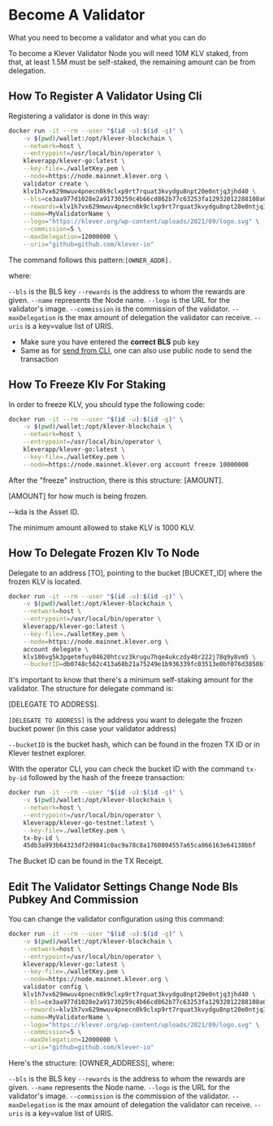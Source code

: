 # Become A Validator

What you need to become a validator and what you can do

To become a Klever Validator Node you will need 10M KLV staked, from that, at least 1.5M must be self-staked, the remaining amount can be from delegation.

## How To Register A Validator Using Cli

Registering a validator is done in this way:

```bash
docker run -it --rm --user "$(id -u):$(id -g)" \
    -v $(pwd)/wallet:/opt/klever-blockchain \
    --network=host \
    --entrypoint=/usr/local/bin/operator \
    kleverapp/klever-go:latest \
    --key-file=./walletKey.pem \
    --node=https://node.mainnet.klever.org \
    validator create \
    klv1h7vx629mwuv4pnecn0k9clxp9rt7rquat3kvydgu8npt20e0ntjq3jhd40 \
    --bls=ce3aa977d1028e2a91730259c4b66cd862b77c63253fa12932012288108a0b7f110da4a2e3e1c15cc94802a79afef418f9a724a1ebe1423c0fa897bae669f1735b082ff3f19b3e00acc76a2bb0f31b1856e3e55952655386fbedad9c55322b81 \
    --rewards=klv1h7vx629mwuv4pnecn0k9clxp9rt7rquat3kvydgu8npt20e0ntjq3jhd40 \
    --name=MyValidatorName \
    --logo="https://klever.org/wp-content/uploads/2021/09/logo.svg" \
    --commission=5 \
    --maxDelegation=12000000 \
    --uris="github=github.com/klever-io"
```

The command follows this pattern:`[OWNER_ADDR].`

where:

`--bls` is the BLS key
`--rewards` is the address to whom the rewards are given.
`--name` represents the Node name.
`--logo` is the URL for the validator's image.
`--commission` is the commission of the validator.
`--maxDelegation` is the max amount of delegation the validator can receive.
`--uris` is a key=value list of URIS.



- Make sure you have entered the **correct BLS** pub key
- Same as for [send from CLI](/node-operations#how-to-send-using-cli), one can also use public node to send the transaction



## How To Freeze Klv For Staking

In order to freeze KLV, you should type the following code:

```bash
docker run -it --rm --user "$(id -u):$(id -g)" \
    -v $(pwd)/wallet:/opt/klever-blockchain \
    --network=host \
    --entrypoint=/usr/local/bin/operator \
    kleverapp/klever-go:latest \
    --key-file=./walletKey.pem \
    --node=https://node.mainnet.klever.org account freeze 10000000
```

After the "freeze" instruction, there is this structure: [AMOUNT].

[AMOUNT] for how much is being frozen.

--kda is the Asset ID.

The minimum amount allowed to stake KLV is 1000 KLV.


## How To Delegate Frozen Klv To Node

Delegate to an address [TO], pointing to the bucket [BUCKET_ID] where the frozen KLV is located.

```bash
docker run -it --rm --user "$(id -u):$(id -g)" \
    -v $(pwd)/wallet:/opt/klever-blockchain \
    --network=host \
    --entrypoint=/usr/local/bin/operator \
    kleverapp/klever-go:latest \
    --key-file=./walletKey.pem \
    --node=https://node.mainnet.klever.org \
    account delegate \
    klv186vg5k3pqetmfuy04620htcvz3krugu7hqe4ukczdy48r222j78q9y8vm5 \
    --bucketID=db0748c562c413a68b21a75249e1b936339fc03513e0bf076d3850b7a81113d2
```



It's important to know that there's a minimum self-staking amount for the validator. The structure for delegate command is:

[DELEGATE TO ADDRESS].

`[DELEGATE TO ADDRESS]` is the address you want to delegate the frozen bucket power (in this case your validator address)

`--bucketID` is the bucket hash, which can be found in the frozen TX ID or in Klever testnet explorer.

WIth the operator CLI, you can check the bucket ID with the command `tx-by-id` followed by the hash of the freeze transaction:

```bash
docker run -it --rm --user "$(id -u):$(id -g)" \
    -v $(pwd)/wallet:/opt/klever-blockchain \
    --network=host \
    --entrypoint=/usr/local/bin/operator \
    kleverapp/klever-go-testnet:latest \
    --key-file=./walletKey.pem \
    tx-by-id \
    45db3a993b64323df2d9841c0ac9a78c8a1760804557a65ca866163e64138bbf
```

 The Bucket ID can be found in the TX Receipt.




## Edit The Validator Settings Change Node Bls Pubkey And Commission

You can change the validator configuration using this command:

```bash
docker run -it --rm --user "$(id -u):$(id -g)" \
    -v $(pwd)/wallet:/opt/klever-blockchain \
    --network=host \
    --entrypoint=/usr/local/bin/operator \
    kleverapp/klever-go:latest \
    --key-file=./walletKey.pem \
    --node=https://node.mainnet.klever.org \
    validator config \
    klv1h7vx629mwuv4pnecn0k9clxp9rt7rquat3kvydgu8npt20e0ntjq3jhd40 \
    --bls=ce3aa977d1028e2a91730259c4b66cd862b77c63253fa12932012288108a0b7f110da4a2e3e1c15cc94802a79afef418f9a724a1ebe1423c0fa897bae669f1735b082ff3f19b3e00acc76a2bb0f31b1856e3e55952655386fbedad9c55322b81 \
    --rewards=klv1h7vx629mwuv4pnecn0k9clxp9rt7rquat3kvydgu8npt20e0ntjq3jhd40 \
    --name=MyValidatorName \
    --logo="https://klever.org/wp-content/uploads/2021/09/logo.svg" \
    --commission=5 \
    --maxDelegation=12000000 \
    --uris="github=github.com/klever-io"
```

Here's the structure: [OWNER_ADDRESS], where:

`--bls` is the BLS key
`--rewards` is the address to whom the rewards are given.
`--name` represents the Node name.
`--logo` is the URL for the validator's image.
`--commission` is the commission of the validator.
`--maxDelegation` is the max amount of delegation the validator can receive.
`--uris` is a key=value list of URIS.

